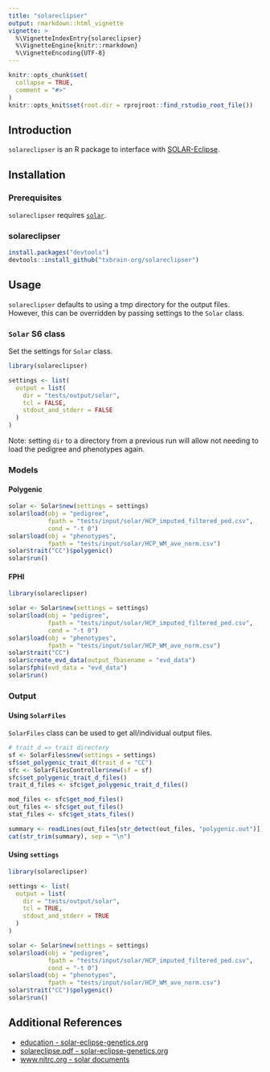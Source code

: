 ```yaml
---
title: "solareclipser"
output: rmarkdown::html_vignette
vignette: >
  %\VignetteIndexEntry{solareclipser}
  %\VignetteEngine{knitr::rmarkdown}
  %\VignetteEncoding{UTF-8}
---
```


```r
knitr::opts_chunk$set(
  collapse = TRUE,
  comment = "#>"
)
knitr::opts_knit$set(root.dir = rprojroot::find_rstudio_root_file())
```

## Introduction

`solareclipser` is an R package to interface with [SOLAR-Eclipse](https://www.nitrc.org/projects/se_linux/).

## Installation

### Prerequisites

`solareclipser` requires [`solar`](https://www.nitrc.org/projects/se_linux/).

### solareclipser

```r
install.packages("devtools")
devtools::install_github("txbrain-org/solareclipser")
```

## Usage

`solareclipser` defaults to using a tmp directory for the output files. However,
this can be overridden by passing settings to the `Solar` class.

### `Solar` S6 class

Set the settings for `Solar` class.

```r
library(solareclipser)

settings <- list(
  output = list(
    dir = "tests/output/solar",
    tcl = FALSE,
    stdout_and_stderr = FALSE
  )
)
```

Note: setting `dir` to a directory from a previous run will allow not needing to load the pedigree and phenotypes again.

### Models

#### Polygenic

```r
solar <- Solar$new(settings = settings)
solar$load(obj = "pedigree",
           fpath = "tests/input/solar/HCP_imputed_filtered_ped.csv",
           cond = "-t 0")
solar$load(obj = "phenotypes",
           fpath = "tests/input/solar/HCP_WM_ave_norm.csv")
solar$trait("CC")$polygenic()
solar$run()
```

#### FPHI

```r
library(solareclipser)

solar <- Solar$new(settings = settings)
solar$load(obj = "pedigree",
           fpath = "tests/input/solar/HCP_imputed_filtered_ped.csv",
           cond = "-t 0")
solar$load(obj = "phenotypes",
           fpath = "tests/input/solar/HCP_WM_ave_norm.csv")
solar$trait("CC")
solar$create_evd_data(output_fbasename = "evd_data")
solar$fphi(evd_data = "evd_data")
solar$run()
```

### Output

#### Using `SolarFiles`

`SolarFiles` class can be used to get all/individual output files.

```r
# trait_d => trait directory
sf <- SolarFiles$new(settings = settings)
sf$set_polygenic_trait_d(trait_d = "CC")
sfc <- SolarFilesController$new(sf = sf)
sfc$set_polygenic_trait_d_files()
trait_d_files <- sfc$get_polygenic_trait_d_files()

mod_files <- sfc$get_mod_files()
out_files <- sfc$get_out_files()
stat_files <- sfc$get_stats_files()

summary <- readLines(out_files[str_detect(out_files, "polygenic.out")])
cat(str_trim(summary), sep = "\n")
```

#### Using `settings`

```r
library(solareclipser)

settings <- list(
  output = list(
    dir = "tests/output/solar",
    tcl = TRUE,
    stdout_and_stderr = TRUE
  )
)

solar <- Solar$new(settings = settings)
solar$load(obj = "pedigree",
           fpath = "tests/input/solar/HCP_imputed_filtered_ped.csv",
           cond = "-t 0")
solar$load(obj = "phenotypes",
           fpath = "tests/input/solar/HCP_WM_ave_norm.csv")
solar$trait("CC")$polygenic()
solar$run()
```

## Additional References

- [education - solar-eclipse-genetics.org](https://solar-eclipse-genetics.org/education)
- [solareclipse.pdf - solar-eclipse-genetics.org](https://solar-eclipse-genetics.org/downloads/solareclipser.pdf)
- [www.nitrc.org - solar documents](https://www.nitrc.org/docman/?group_id=558)
